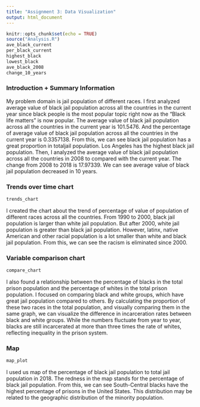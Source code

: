 ```yaml
---
title: "Assignment 3: Data Visualization"
output: html_document
---
```


```r
knitr::opts_chunk$set(echo = TRUE)
source("Analysis.R")
ave_black_current
per_black_current
highest_black
lowest_black
ave_black_2008
change_10_years
```

### Introduction + Summary Information
My problem domain is jail population of different races. I first analyzed average value of black jail population across all the countries in the current year since black people is the most popular topic right now as the "Black life matters" is now popular. The average value of black jail population across all the countries in the current year is 101.5476. And the percentage of average value of black jail population across all the countries in the current year is 0.3357138. From this, we can see black jail population has a great proportion in totaljail population. Los Angeles has the highest black jail population. Then, I analyzed the average value of black jail population across all the countries in 2008 to compared with the current year. The change from 2008 to 2018 is 17.97339. We can see average value of black jail population decreased in 10 years.

### Trends over time chart
```r
trends_chart
```
I created the chart about the trend of percentage of value of population of different races across all the countries. From 1990 to 2000, black jail population is larger than white jail population. But after 2000, white jail population is greater than black jail population. However, latinx, native American and other racial population is a lot smaller than white and black jail population. From this, we can see the racism is eliminated since 2000. 

### Variable comparison chart
```r
compare_chart
```
I also found a relationship between the percentage of blacks in the total prison population and the percentage of whites in the total prison population. I focused on comparing black and white groups, which have great jail population compared to others. By calculating the proportion of these two races in the total population, and visually comparing them in the same graph, we can visualize the difference in incarceration rates between black and white groups. While the numbers fluctuate from year to year, blacks are still incarcerated at more than three times the rate of whites, reflecting inequality in the prison system.

### Map
```r
map_plot
```
I used us map of the percentage of black jail population to total jail population in 2018. The redness in the map stands for the percentage of black jail population. From this, we can see South-Central blacks have the highest percentage of prisons in the United States. This distribution may be related to the geographic distribution of the minority population. 

